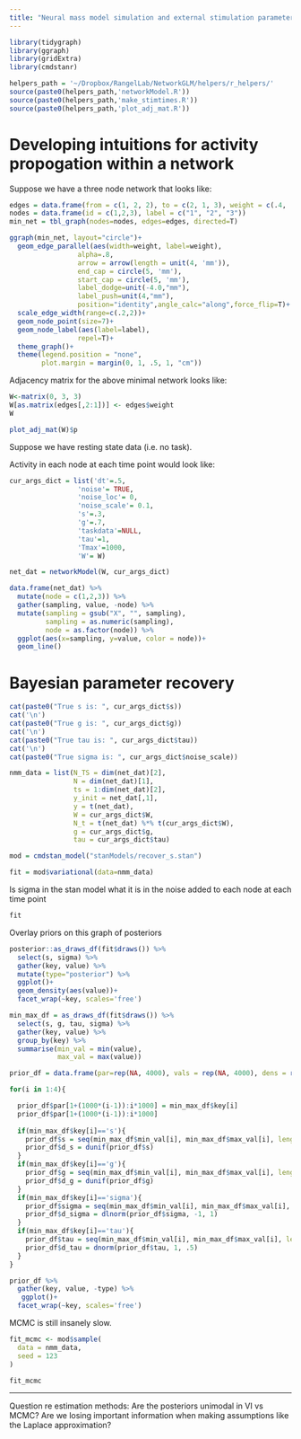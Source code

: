 ```yaml
---
title: "Neural mass model simulation and external stimulation parameter recovery with Stan"
---
```


```r
library(tidygraph)
library(ggraph)
library(gridExtra)
library(cmdstanr)
```

```r
helpers_path = '~/Dropbox/RangelLab/NetworkGLM/helpers/r_helpers/'
source(paste0(helpers_path,'networkModel.R'))
source(paste0(helpers_path,'make_stimtimes.R'))
source(paste0(helpers_path,'plot_adj_mat.R'))
```

# Developing intuitions for activity propogation within a network

Suppose we have a three node network that looks like:

```r
edges = data.frame(from = c(1, 2, 2), to = c(2, 1, 3), weight = c(.4, .2, .3))
nodes = data.frame(id = c(1,2,3), label = c("1", "2", "3"))
min_net = tbl_graph(nodes=nodes, edges=edges, directed=T)
```

```r
ggraph(min_net, layout="circle")+
  geom_edge_parallel(aes(width=weight, label=weight), 
                 alpha=.8,
                 arrow = arrow(length = unit(4, 'mm')),
                 end_cap = circle(5, 'mm'),
                 start_cap = circle(5, 'mm'),
                 label_dodge=unit(-4.0,"mm"),
                 label_push=unit(4,"mm"),
                 position="identity",angle_calc="along",force_flip=T)+
  scale_edge_width(range=c(.2,2))+
  geom_node_point(size=7)+
  geom_node_label(aes(label=label), 
                 repel=T)+ 
  theme_graph()+
  theme(legend.position = "none",
        plot.margin = margin(0, 1, .5, 1, "cm"))
```

Adjacency matrix for the above minimal network looks like:

```r
W<-matrix(0, 3, 3)
W[as.matrix(edges[,2:1])] <- edges$weight
W
```

```r
plot_adj_mat(W)$p
```

Suppose we have resting state data (i.e. no task).

Activity in each node at each time point would look like:

```r
cur_args_dict = list('dt'=.5,  
                 'noise'= TRUE,
                 'noise_loc'= 0, 
                 'noise_scale'= 0.1,
                 's'=.3,
                 'g'=.7,
                 'taskdata'=NULL,
                 'tau'=1, 
                 'Tmax'=1000,
                 'W'= W)

net_dat = networkModel(W, cur_args_dict)

data.frame(net_dat) %>%
  mutate(node = c(1,2,3)) %>%
  gather(sampling, value, -node) %>%
  mutate(sampling = gsub("X", "", sampling),
         sampling = as.numeric(sampling),
         node = as.factor(node)) %>%
  ggplot(aes(x=sampling, y=value, color = node))+
  geom_line()
```

# Bayesian parameter recovery

```r
cat(paste0("True s is: ", cur_args_dict$s))
cat('\n')
cat(paste0("True g is: ", cur_args_dict$g))
cat('\n')
cat(paste0("True tau is: ", cur_args_dict$tau))
cat('\n')
cat(paste0("True sigma is: ", cur_args_dict$noise_scale))
```

```r
nmm_data = list(N_TS = dim(net_dat)[2],
                N = dim(net_dat)[1],
                ts = 1:dim(net_dat)[2],
                y_init = net_dat[,1],
                y = t(net_dat),
                W = cur_args_dict$W,
                N_t = t(net_dat) %*% t(cur_args_dict$W),
                g = cur_args_dict$g,
                tau = cur_args_dict$tau)
```

```r
mod = cmdstan_model("stanModels/recover_s.stan")
```

```r
fit = mod$variational(data=nmm_data)
```

Is sigma in the stan model what it is in the noise added to each node at each time point

```r
fit
```

Overlay priors on this graph of posteriors

```r
posterior::as_draws_df(fit$draws()) %>%
  select(s, sigma) %>%
  gather(key, value) %>%
  mutate(type="posterior") %>%
  ggplot()+
  geom_density(aes(value))+
  facet_wrap(~key, scales='free')
```

```r
min_max_df = as_draws_df(fit$draws()) %>%
  select(s, g, tau, sigma) %>%
  gather(key, value) %>%
  group_by(key) %>%
  summarise(min_val = min(value),
            max_val = max(value))

prior_df = data.frame(par=rep(NA, 4000), vals = rep(NA, 4000), dens = rep(NA, 4000))

for(i in 1:4){

  prior_df$par[1+(1000*(i-1)):i*1000] = min_max_df$key[i]
  prior_df$par[1+(1000*(i-1)):i*1000]
  
  if(min_max_df$key[i]=='s'){
    prior_df$s = seq(min_max_df$min_val[i], min_max_df$max_val[i], length=1000)
    prior_df$d_s = dunif(prior_df$s)
  }
  if(min_max_df$key[i]=='g'){
    prior_df$g = seq(min_max_df$min_val[i], min_max_df$max_val[i], length=1000)
    prior_df$d_g = dunif(prior_df$g)
  }
  if(min_max_df$key[i]=='sigma'){
    prior_df$sigma = seq(min_max_df$min_val[i], min_max_df$max_val[i], length=1000)
    prior_df$d_sigma = dlnorm(prior_df$sigma, -1, 1)
  }
  if(min_max_df$key[i]=='tau'){
    prior_df$tau = seq(min_max_df$min_val[i], min_max_df$max_val[i], length=1000)
    prior_df$d_tau = dnorm(prior_df$tau, 1, .5)
  }
}

prior_df %>%
  gather(key, value, -type) %>%
   ggplot()+
  facet_wrap(~key, scales='free')
```

MCMC is still insanely slow. 

```r
fit_mcmc <- mod$sample(
  data = nmm_data,
  seed = 123
)
```

```r
fit_mcmc
```

------

Question re estimation methods: Are the posteriors unimodal in VI vs MCMC? Are we losing important information when making assumptions like the Laplace approximation?
